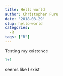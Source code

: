 ```yaml
---
title: Hello world
author: Christopher Furu
date: '2018-08-29'
slug: hello-world
categories:
  -R
tags: ["R"]
---
```


Testing my existence

```R
1+1
```

seems like I exist